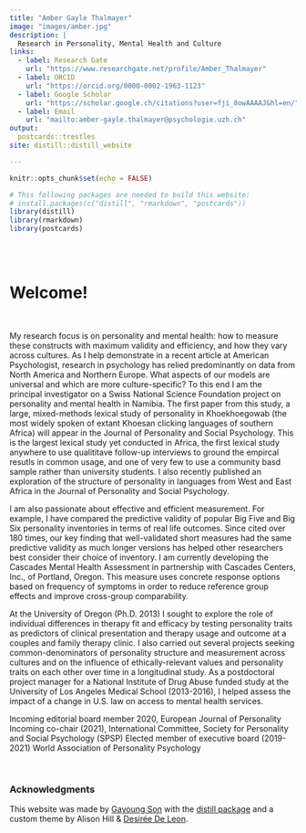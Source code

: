 ```yaml
---
title: "Amber Gayle Thalmayer"
image: "images/amber.jpg"
description: |
  Research in Personality, Mental Health and Culture
links:
  - label: Research Gate
    url: "https://www.researchgate.net/profile/Amber_Thalmayer"
  - label: ORCID
    url: "https://orcid.org/0000-0002-1963-1123"
  - label: Google Scholar
    url: "https://scholar.google.ch/citations?user=fji_8owAAAAJ&hl=en/"
  - label: Email
    url: "mailto:amber-gayle.thalmayer@psychologie.uzh.ch"
output:
  postcards::trestles
site: distill::distill_website

---
```


```r
knitr::opts_chunk$set(echo = FALSE)
```

```r
# This following packages are needed to build this website:
# install.packages(c("distill", "rmarkdown", "postcards"))
library(distill)
library(rmarkdown)
library(postcards)
```
&nbsp;
&nbsp;  
&nbsp;

# Welcome!
&nbsp;  

My research focus is on personality and mental health: how to measure these constructs with maximum validity and efficiency, and how they vary across cultures. As I help demonstrate in a recent article at American Psychologist, research in psychology has relied predominantly on data from North America and Northern Europe. What aspects of our models are universal and which are more culture-specific? To this end I am the principal investigator on a Swiss National Science Foundation project on personality and mental health in Namibia. The first paper from this study, a large, mixed-methods lexical study of personality in Khoekhoegowab (the most widely spoken of extant Khoesan clicking languages of southern Africa) will appear in the Journal of Personality and Social Psychology. This is the largest lexical study yet conducted in Africa, the first lexical study anywhere to use qualititave follow-up interviews to ground the empircal resutls in common usage, and one of very few to use a community basd sample rather than university students. I also recently published an exploration of the structure of personality in languages from West and East Africa in the Journal of Personality and Social Psychology.

I am also passionate about effective and efficient measurement. For example, I have compared the predictive validity of popular Big Five and Big Six personality inventories in terms of real life outcomes. Since cited over 180 times, our key finding that well-validated short measures had the same predictive validity as much longer versions has helped other researchers best consider their choice of inventory. I am currently developing the Cascades Mental Health Assessment in partnership with Cascades Centers, Inc., of Portland, Oregon. This measure uses concrete response options based on frequency of symptoms in order to reduce reference group effects and improve cross-group comparability.

At the University of Oregon (Ph.D. 2013) I sought to explore the role of individual differences in therapy fit and efficacy by testing personality traits as predictors of clinical presentation and therapy usage and outcome at a couples and family therapy clinic. I also carried out several projects seeking common-denominators of personality structure and measurement across cultures and on the influence of ethically-relevant values and personality traits on each other over time in a longitudinal study. As a postdoctoral project manager for a National Institute of Drug Abuse funded study at the University of Los Angeles Medical School (2013-2016), I helped assess the impact of a change in U.S. law on access to mental health services.

Incoming editorial board member 2020, European Journal of Personality
Incoming co-chair (2021), International Committee, Society for Personality and Social Psychology (SPSP)
Elected member of executive board (2019-2021) World Association of Personality Psychology

&nbsp;
&nbsp;

### Acknowledgments {.appendix}

This website was made by [Gayoung Son](mailto:g.son@unibas.ch) with the [distill package](https://rstudio.github.io/distill/) and a custom theme by Alison Hill & [Desirée De Leon](https://desiree.rbind.io/).